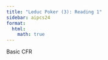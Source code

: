 ```yaml
---
title: "Leduc Poker (3): Reading 1"
sidebar: aipcs24
format:
  html:
    math: true
---
```

Basic CFR 
